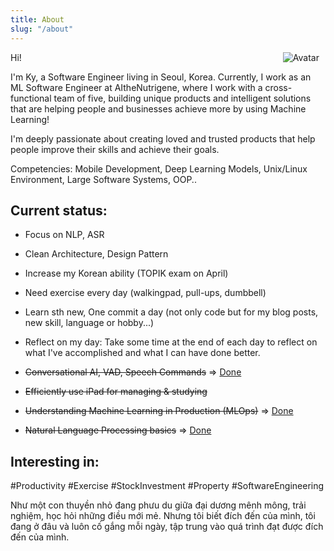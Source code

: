 ```yaml
---
title: About
slug: "/about"
---
```


<div style="float:right;margin:0 10px 10px 0;background-color:transparent!important" width="150" markdown="1">
    <img src="avatar3d.png"  alt="Avatar">
</div>

Hi!

I'm Ky, a Software Engineer living in Seoul, Korea.
Currently, I work as an ML Software Engineer at AItheNutrigene, where I work with a cross-functional team of five, building unique products and intelligent solutions that are helping people and businesses achieve more by using Machine Learning! 

I'm deeply passionate about creating loved and trusted products that help people improve their skills and achieve their goals.


Competencies: Mobile Development, Deep Learning Models, Unix/Linux Environment, Large Software Systems, OOP..



## Current status:
* Focus on NLP, ASR
* Clean Architecture, Design Pattern
* Increase my Korean ability (TOPIK exam on April)
* Need exercise every day (walkingpad, pull-ups, dumbbell)
* Learn sth new, One commit a day (not only code but for my blog posts, new skill, language or hobby...)
* Reflect on my day: Take some time at the end of each day to reflect on what I've accomplished and what I can have done better.


* ~~Conversational AI, VAD, Speech Commands~~ => [Done](https://smartstt.aithe.io/)
* ~~Efficiently use iPad for managing & studying~~
* ~~Understanding Machine Learning in Production (MLOps)~~  => [Done](https://coursera.org/share/78562cedf72c31cc18abe6d0607b2fed)
* ~~Natural Language Processing basics~~ => [Done](https://www.coursera.org/account/accomplishments/specialization/certificate/PTVXPH6WC6KD)

## Interesting in:
#Productivity #Exercise #StockInvestment #Property #SoftwareEngineering



Như một con thuyền nhỏ đang phưu du giữa đại dương mênh mông, trải nghiệm, học hỏi những điều mới mẻ. Nhưng tôi biết đích đến của mình, tôi đang ở đâu và luôn cố gắng mỗi ngày, tập trung vào quá trình đạt được đích đến của mình.







